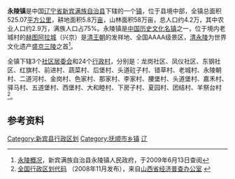{{中国乡级行政区
| 行政区全称 = 永陵镇
| 景观照片文件名 =
| 景观照片描述 =
| 汉语拼音 = 
| 上级行政区 = [[辽宁省|辽宁省]][[新宾满族自治县|新宾满族自治县]]
| 行政区类别 = [[镇|镇]]
| 行政区划代码 = 210422102
| 地理坐标 = {{coord|41.7058|N|124.813|E|display=inline,title|scale:30000_region:CN}}
| 总面积 = 525.07平方公里
| 户籍人口 =
| 户籍人口年份 =
| 常住人口 = 
| 常住人口年份 = 
| 人口密度 = 
| 领导人职务1 =
| 领导人姓名1 =
| 领导人职务2 =
| 领导人姓名2 =
| 行政区划 = 3[[居委会|居委会]]和24[[村委会|村委会]]
| 官方网站 =
| 政府驻地 = 
| 邮政编码 = 113206
| 毗邻行政区 = 
| 位置图文件名 =
| 位置图描述 =
}}
'''永陵镇'''是中国[[辽宁省|辽宁省]][[新宾满族自治县|新宾满族自治县]]下辖的一个[[行政建制镇|镇]]，位于县境中部，全镇总面积525.07[[平方公里|平方公里]]，耕地面积5.8万[[亩|亩]]，山林面积58万亩，总人口约4.2万，其中农业人口约2.9万，满族人口占75%。永陵镇是[[中国历史文化名镇|中国历史文化名镇]]之一，位于境内老城村的[[赫图阿拉城|赫图阿拉城]]（兴京）是[[清朝|清王朝]]的发祥地、全国AAAA级景区，[[清永陵|清永陵]]为世界文化遗产[[盛京三陵|盛京三陵]]之首<ref>[http://www.yongling.gov.cn/88nwt/ylz/asp/gk.asp 永陵概况]{{dead link|date=2018年3月 |bot=InternetArchiveBot |fix-attempted=yes }}，新宾满族自治县永陵镇人民政府，于2009年6月13日查阅</ref>。

全镇下辖3个[[居民委员会|社区居委会]]和24个[[行政村|行政村]]，分别是：龙岗社区、凤仪社区、东钢社区、红旗村、前进村、蔬菜村、后堡村、头道砬子村、错草村、老城村、永陵朝村、二道河村、金岗村、色家村、那家村、李家村、腰堡村、头道堡村、嘉禾村、驿马村、五道堡村、西堡村、大和睦村、下房子村、夏园村、团结村、羊祭台村<ref>[http://www.sxjjpc.gov.cn/wjtz/200811070062_1_0.rar 全国行政区划代码] {{webarchive|url=https://web.archive.org/web/20110707041746/http://www.sxjjpc.gov.cn/wjtz/200811070062_1_0.rar |date=2011-07-07 }}（2008年11月发布），来自[http://www.sxjjpc.gov.cn/wjtz/200811070062.htm 山西省经济普查办公室] {{webarchive|url=https://web.archive.org/web/20110707041839/http://www.sxjjpc.gov.cn/wjtz/200811070062.htm |date=2011-07-07 }}</ref>。

==参考资料==
{{Reflist}}

{{中国历史文化名镇}}
{{PRC admin/navcat|21/04/22/102/000}}
[[Category:新宾县行政区划|Category:新宾县行政区划]]
[[Category:抚顺市乡镇|Category:抚顺市乡镇]]
[[Category:中国历史文化名镇|辽]]